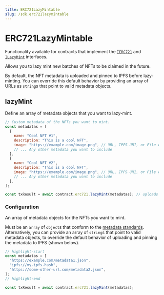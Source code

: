 ```yaml
---
title: ERC721LazyMintable
slug: /sdk.erc721lazymintable
---
```


# ERC721LazyMintable

Functionality available for contracts that implement the
[`IERC721`](/contracts/IERC721) and
[`ILazyMint`](/contracts/ILazyMint)
interfaces.

Allows you to lazy mint new batches of NFTs to be claimed in the future.

By default, the NFT metadata is uploaded and pinned to IPFS before lazy-minting. You can override this default behavior by providing an array of URLs as `string`s
that point to valid metadata objects.

## lazyMint

Define an array of metadata objects that you want to lazy-mint.

```javascript
// Custom metadata of the NFTs you want to mint.
const metadatas = [
  {
    name: "Cool NFT #1",
    description: "This is a cool NFT",
    image: "https://example.com/image.png", // URL, IPFS URI, or File object
    // ... Any other metadata you want to include
  },
  {
    name: "Cool NFT #2",
    description: "This is a cool NFT",
    image: "https://example.com/image.png", // URL, IPFS URI, or File object
    // ... Any other metadata you want to include
  },
];

const txResult = await contract.erc721.lazyMint(metadatas); // uploads and creates the NFTs on chain
```

### Configuration

An array of metadata objects for the NFTs you want to mint.

Must be an `array` of `object`s that conform to the [metadata standards](https://docs.opensea.io/docs/metadata-standards#metadata-structure).
Alternatively, you can provide an array of `string`s that point to valid metadata objects,
to override the default behavior of uploading and pinning the metadata to IPFS (shown below).

```javascript
// highlight-start
const metadatas = [
  "https://example.com/metadata1.json",
  "ipfs://my-ipfs-hash",
  "https://some-other-url.com/metadata2.json",
];
// highlight-end

const txResult = await contract.erc721.lazyMint(metadatas);
```
